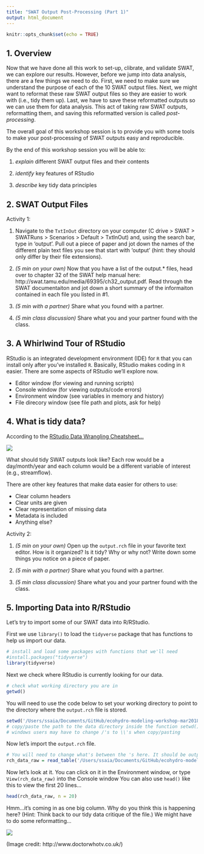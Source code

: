 ```yaml
---
title: "SWAT Output Post-Processing (Part 1)"
output: html_document
---
```


```r
knitr::opts_chunk$set(echo = TRUE)
```

## 1. Overview

Now that we have done all this work to set-up, clibrate, and validate SWAT, we can explore our results. However, before we jump into data analysis, there are a few things we need to do. First, we need to make sure  we understand the purpose of each of the 10 SWAT output files. Next, we might want to reformat these raw SWAT output files so they are easier to work with (i.e., tidy them up). Last, we have to save these reformatted outputs so we can use them for data analysis. This act of taking raw SWAT outputs, reformatting them, and saving this reformatted version is called *post-processing*.

The overall goal of this workshop session is to provide you with some tools to make your post-processing of SWAT outputs easy and reproducible.

By the end of this workshop session you will be able to:

1. *explain* different SWAT output files and their contents

2. *identify* key features of RStudio

3. *describe* key tidy data principles


## 2. SWAT Output Files

Activity 1:

1. Navigate to the `TxtInOut` directory on your computer (C drive > SWAT > SWATRuns > <your SWAT project name > Scenarios > Default > TxtInOut) and, using the search bar, type in 'output'. Pull out a piece of paper and jot down the names of the different plain text files you see that start with 'output' (hint: they should only differ by their file extensions).

2. *(5 min on your own)* Now that you have a list of the output.* files, head over to chapter 32 of the SWAT help manual here: http://swat.tamu.edu/media/69395/ch32_output.pdf. Read through the SWAT documentaiton and jot down a short summary of the informaiton contained in each file you listed in #1.

3. *(5 min with a partner)* Share what you found with a partner.

4. *(5 min class discussion)* Share what you and your partner found with the class.


## 3. A Whirlwind Tour of RStudio

RStudio is an integrated development environment (IDE) for `R` that you can install only after you've installed `R`. Basically, RStudio makes coding in `R` easier. There are some aspects of RStudio we'll explore now.

* Editor window (for viewing and running scripts)
* Console window (for viewing outputs/code errors)
* Environment window (see variables in memory and history)
* File direcory window (see file path and plots, ask for help)


## 4. What is tidy data?

According to the [RStudio Data Wrangling Cheatsheet...](https://www.rstudio.com/wp-content/uploads/2015/02/data-wrangling-cheatsheet.pdf)

![](images/tidy_data.jpg)


What should tidy SWAT outputs look like? Each row would be a day/month/year and each column would be a different variable of interest (e.g., streamflow).

There are other key features that make data easier for others to use:

* Clear column headers
* Clear units are given
* Clear representation of missing data
* Metadata is included
* Anything else?


Activity 2:

1. *(5 min on your own)* Open up the `output.rch` file in your favorite text editor. How is it organized? Is it tidy? Why or why not? Write down some things you notice on a piece of paper.

2. *(5 min with a partner)* Share what you found with a partner.

3. *(5 min class discussion)* Share what you and your partner found with the class.


## 5. Importing Data into R/RStudio

Let's try to import some of our SWAT data into R/RStudio.

First we use `library()` to load the `tidyverse` package that has functions to help us import our data.

```r

# install and load some packages with functions that we'll need
#install.packages("tidyverse")
library(tidyverse)

```

Next we check where RStudio is currently looking for our data.

```r
# check what working directory you are in
getwd()

```

You will need to use the code below to set your working directory to point to the directory where the `output.rch` file is stored.

```r

setwd('/Users/ssaia/Documents/GitHub/ecohydro-modeling-workshop-mar2018/data/swat_output_data')
# copy/paste the path to the data directory inside the function setwd()
# windows users may have to change /'s to \\'s when copy/pasting

```

Now let's import the `output.rch` file.

```r

# You will need to change what's between the 's here. It should be output.rch.
rch_data_raw = read_table('/Users/ssaia/Documents/GitHub/ecohydro-modeling-workshop-mar2018/data/swat_output_data/output.rch')

```

Now let's look at it. You can click on it in the Environment window, or type `View(rch_data_raw)` into the Console window You can also use `head()` like this to view the first 20 lines...

```r

head(rch_data_raw, n = 20)

```

Hmm...it's coming in as one big column. Why do you think this is happening here? (Hint: Think back to our tidy data critique of the file.) We might have to do some reformatting...

![](http://www.doctorwhotv.co.uk/wp-content/uploads/to-be-continued-series-8.jpg)

(Image credit: http://www.doctorwhotv.co.uk/)
